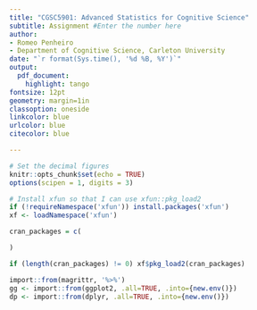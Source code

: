```yaml
---
title: "CGSC5901: Advanced Statistics for Cognitive Science"
subtitle: Assignment #Enter the number here
author: 
- Romeo Penheiro
- Department of Cognitive Science, Carleton University
date: "`r format(Sys.time(), '%d %B, %Y')`"
output:
  pdf_document:
    highlight: tango
fontsize: 12pt
geometry: margin=1in
classoption: oneside
linkcolor: blue
urlcolor: blue
citecolor: blue

---
```


```r
# Set the decimal figures
knitr::opts_chunk$set(echo = TRUE)
options(scipen = 1, digits = 3)
```

```r
# Install xfun so that I can use xfun::pkg_load2
if (!requireNamespace('xfun')) install.packages('xfun')
xf <- loadNamespace('xfun')

cran_packages = c(

)

if (length(cran_packages) != 0) xf$pkg_load2(cran_packages)

import::from(magrittr, '%>%')
gg <- import::from(ggplot2, .all=TRUE, .into={new.env()})
dp <- import::from(dplyr, .all=TRUE, .into={new.env()})
```
